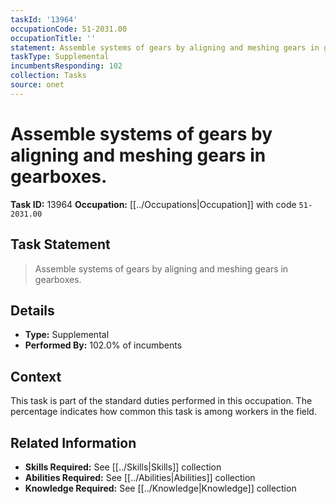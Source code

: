 ```yaml
---
taskId: '13964'
occupationCode: 51-2031.00
occupationTitle: ''
statement: Assemble systems of gears by aligning and meshing gears in gearboxes.
taskType: Supplemental
incumbentsResponding: 102
collection: Tasks
source: onet
---
```

# Assemble systems of gears by aligning and meshing gears in gearboxes.

**Task ID:** 13964
**Occupation:** [[../Occupations|Occupation]] with code `51-2031.00`

## Task Statement

> Assemble systems of gears by aligning and meshing gears in gearboxes.

## Details

- **Type:** Supplemental
- **Performed By:** 102.0% of incumbents

## Context

This task is part of the standard duties performed in this occupation. The percentage indicates how common this task is among workers in the field.

## Related Information

- **Skills Required:** See [[../Skills|Skills]] collection
- **Abilities Required:** See [[../Abilities|Abilities]] collection
- **Knowledge Required:** See [[../Knowledge|Knowledge]] collection
